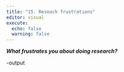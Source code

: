 ```yaml
---
title: "15. Reseach frustrations"
editor: visual
execute:
  echo: false
  warning: false
---
```


***What frustrates you about doing research?***

-output
